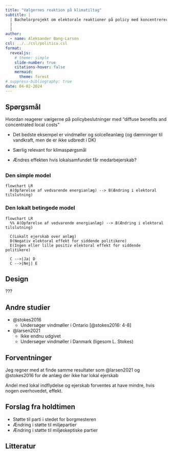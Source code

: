 ```yaml
---
title: "Vælgernes reaktion på klimatiltag"
subtitle: |
  | Bachelorprojekt om elektorale reaktioner på policy med koncentrererede omkostninger og diffuse fordele
  |
  |
author:
  - name: Aleksander Bang-Larsen
csl: ../../csl/politica.csl
format:
  revealjs:
    # theme: simple
    slide-number: true
    citations-hover: false
    mermaid:
      theme: forest
# suppress-bibliography: true
date: 04-02-2024
---
```


## Spørgsmål

Hvordan reagerer vælgerne på policybeslutninger med "diffuse benefits and concentrated local costs"

- Det bedste eksempel er vindmøller og solcelleanlæg (og dæmninger til vandkraft, men de er ikke udbredt i DK)

- Særlig relevant for klimaspørgsmål
- Ændres effekten hvis lokalsamfundet får medarbejerskab?

##
### Den simple model

```mermaid
flowchart LR
  A(Opførelse af vedvarende energianlæg) --> B(Ændring i elektoral tilslutning)
```

### Den lokalt betingede model

```mermaid
flowchart LR
  %% A(Opførelse af vedvarende energianlæg) --> B(Ændring i elektoral tilslutning)

  C(Lokalt ejerskab over anlæg)
  D(Negativ elektoral effekt for siddende politikere)
  E(Ingen eller lille positiv elektoral effekt for siddende politikere)

  C -->|Ja| D
  C -->|Nej| E
```

## Design

???

## Andre studier

- @stokes2016
  - Undersøger vindmøller i Ontario [@stokes2016: 4-8]
- @larsen2021
  - Ikke endnu udgivet
  - Undersøger vindmøller i Danmark (ligesom L. Stokes)

## Forventninger

Jeg regner med at finde samme resultater som @larsen2021 og @stokes2016 for de anlæg der ikke har lokal ejerskab

Andel med lokal indflydelse og ejerskab forventes at have mindre, hvis nogen overhovedet, effekt.

## Forslag fra holdtimen

- Støtte til parti i stedet for borgmesteren
- Ændring i støtte til miljøpartier
- Ændring i støtte til miljøskeptiske partier

## Litteratur

:::{#refs}
:::
